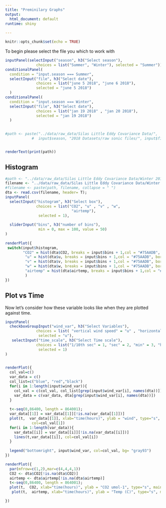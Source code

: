 ```yaml
---
title: "Preminilary Graphs"
output:
  html_document: default
runtime: shiny
  
---
```



```r
knitr::opts_chunk$set(echo = TRUE)
```

To begin please select the file you which to work with
```r

inputPanel(selectInput("season", h3("Select season"), 
              choices = list("Summer", "Winter"), selected = "Summer"))
conditionalPanel(
  condition = "input.season === Summer",
  selectInput("file", h3("Select date"), 
              choices = list("june 5 2018", "june 6 2018"), 
              selected = "june 5 2018")
  )
conditionalPanel(
  condition = "input.season === Winter",
  selectInput("file", h3("Select date"), 
              choices = list("jan 19 2018" , "jan 20 2018"), 
              selected = "jan 19 2018")
  )
           

#path <- paste("../data/raw_data/Silas Little Eddy Covariance Data/", 
            #  input$season, "2018 Datasets/raw sonic files/", input$file, sep="")


renderText(print(path))
```

## Histogram

```r
#path <- "../data/raw_data/Silas Little Eddy Covariance Data/Winter 2018 Datasets/raw sonic files/"
filename <- "../data/raw_data/Silas Little Eddy Covariance Data/Winter 2018 Datasets/raw sonic files/jan 19 2018.csv"
#filename <- paste(path, filename, collapse = " ")
dta <- read.csv(filename, header= T);
inputPanel(
  selectInput("histogram", h3("Select box"), 
              choices = list("CO2", "u" , "v" , "w",
                              "airtemp"),
               selected = 1),
             
  sliderInput("bins", h3("number of bins"),
               min = 0, max = 100, value = 50)
)
      
renderPlot({
 switch(input$histogram,
        "CO2" = hist(dta$CO2, breaks = input$bins + 1,col = "#75AADB", border = "white"),
         "u" = hist(dta$u, breaks = input$bins + 1,col = "#75AADB", border = "white"),
         "v" = hist(dta$v, breaks = input$bins + 1,col = "#75AADB", border = "white"),
         "w" = hist(dta$w, breaks = input$bins + 1,col = "#75AADB", border = "white"),
         "airtemp" = hist(dta$airtemp, breaks = input$bins + 1,col = "#75AADB", border = "white"),
         )
})

```

## Plot vs Time

Now let's consider how these variable looks like when they are plotted against time.

```r
inputPanel(
  checkboxGroupInput("wind_var", h3("Select Variables"), 
              choices = list( "vertical wind speed" = "u" , "horizontal wind speed1" = "v" , "horizontal wind speed2" ="w"),
               selected = "u"),
   selectInput("time_scale", h3("Select Time scale"), 
              choices = list("1/10th sec" = 1, "sec" = 2, "min" = 3, "hours"= 4),
               selected = 1)
)

 
renderPlot({
  col_val=c()
  var_data = c()
  col_list=c("blue", "red","black")
  for(i in 1:length(input$wind_var)){
    col_val = c(col_val, col_list[grep(input$wind_var[i], names(dta))])
    var_data = c(var_data, dta[grep(input$wind_var[i], names(dta))])
  }
  
  t<-seq(0,86400, length = 864001);
  var_data[[1]] = var_data[[1]][!is.na(var_data[[1]])]
  plot(t,  var_data[[1]], xlab="time(hours)", ylab = "wind", type="s",
            col=col_val[1])
  for(i in 1:length(var_data)){
    var_data[[i]] = var_data[[i]][!is.na(var_data[[i]])]
    lines(t,var_data[[i]], col=col_val[i])
  }
  
  legend("bottomright", input$wind_var, col=col_val, bg= "gray93")
})

renderPlot({
  par(mfrow=c(1,2),mar=c(4,4,4,1))
  CO2 <- dta$CO2[!is.na(dta$CO2)]
  airtemp <- dta$airtemp[!is.na(dta$airtemp)]
  t<-seq(0,86400, length = 864001);
  plot(t,  CO2, xlab="time(hours)", ylab = "CO2 umol-1", type="s", main = "CO2 vs time")
   plot(t,  airtemp, xlab="time(hours)", ylab = "Temp (C)", type="s", main = "Temp vs time")

})

```